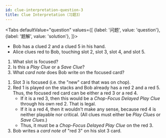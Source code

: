 ```yaml
---
id: clue-interpretation-question-3
title: Clue Interpretation（习题3）
---
```



<BeginnersGuideProgress id="clue-interpretation-question-3" />

<!-- lint disable no-undefined-references -->

<Tabs
  defaultValue="question"
  values={[
    {label: '问题', value: 'question'},
    {label: '题解', value: 'solution'},
  ]}>
<TabItem value="question">

- Bob has a clued 2 and a clued 5 in his hand.
- Alice clues red to Bob, touching slot 2, slot 3, slot 4, and slot 5.

1. What slot is focused?
1. Is this a _Play Clue_ or a _Save Clue_?
1. What _card note_ does Bob write on the focused card?

</TabItem>
<TabItem value="solution">

1. Slot 3 is focused (i.e. the "new" card that was on chop).
1. Red 1 is played on the stacks and Bob already has a red 2 and a red 5. Thus, the focused red card can be either a red 3 or a red 4.
   - If it is a red 3, then this would be a _Chop-Focus Delayed Play Clue_ through his own red 2. That is legal.
   - If it is a red 4, then it wouldn't make any sense, because red 4 is neither playable nor critical. (All clues must either be _Play Clues_ or _Save Clues_.)
   - Thus, it must be a _Chop-Focus Delayed Play Clue_ on the red 3.
1. Bob writes a _card note_ of "red 3" on his slot 3 card.

</TabItem>
</Tabs>

<ClueInterpretationQuestion3 />
